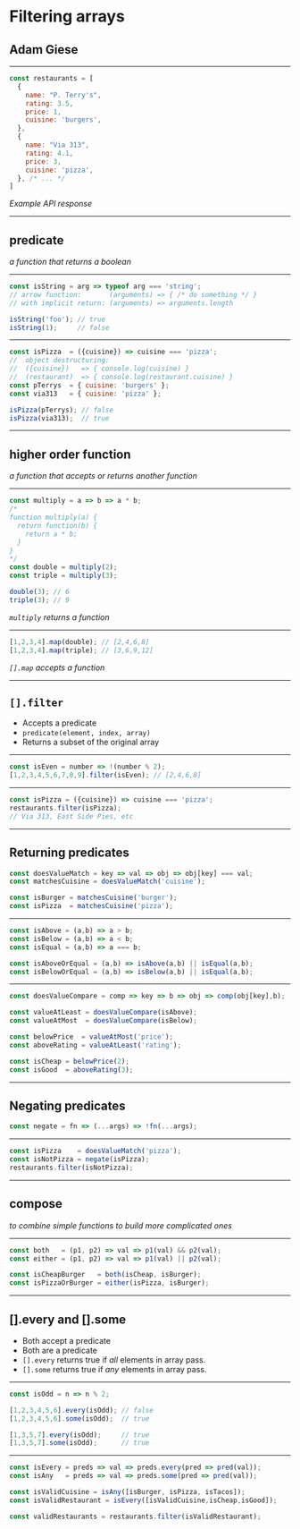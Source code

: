 
<Head>
  <title>Filtering arrays</title>
</Head>

# Filtering arrays

## Adam Giese

---

```js
const restaurants = [
  {
    name: "P. Terry's",
    rating: 3.5,
    price: 1,
    cuisine: 'burgers',
  },
  {
    name: "Via 313",
    rating: 4.1,
    price: 3,
    cuisine: 'pizza',
  }, /* ... */
]
```
_Example API response_

---

## predicate
_a function that returns a boolean_

---

```js
const isString = arg => typeof arg === 'string';
// arrow function:       (arguments) => { /* do something */ }
// with implicit return: (arguments) => arguments.length

isString('foo'); // true
isString(1);     // false
```

---

```js
const isPizza  = ({cuisine}) => cuisine === 'pizza';
//  object destructuring:
//  ({cuisine})   => { console.log(cuisine) }
//  (restaurant)  => { console.log(restaurant.cuisine) }
const pTerrys  = { cuisine: 'burgers' };
const via313   = { cuisine: 'pizza' };

isPizza(pTerrys); // false
isPizza(via313);  // true
```

---

## higher order function
_a function that accepts or returns another function_

---

```js
const multiply = a => b => a * b;
/*
function multiply(a) {
  return function(b) {
    return a * b;
  }
}
*/
const double = multiply(2);
const triple = multiply(3);

double(3); // 6
triple(3); // 9
```
_`multiply` returns a function_

---

```js
[1,2,3,4].map(double); // [2,4,6,8]
[1,2,3,4].map(triple); // [3,6,9,12]
```
_`[].map` accepts a function_

---

## `[].filter`
- Accepts a predicate
- <code>predicate(element, index, array)</code>
- Returns a subset of the original array

---

```js
const isEven = number => !(number % 2);
[1,2,3,4,5,6,7,8,9].filter(isEven); // [2,4,6,8]
```

---

```js
const isPizza = ({cuisine}) => cuisine === 'pizza';
restaurants.filter(isPizza);
// Via 313, East Side Pies, etc
```

---

## Returning predicates
```js
const doesValueMatch = key => val => obj => obj[key] === val;
const matchesCuisine = doesValueMatch('cuisine');

const isBurger = matchesCuisine('burger');
const isPizza  = matchesCuisine('pizza');
```

---

```js
const isAbove = (a,b) => a > b;
const isBelow = (a,b) => a < b;
const isEqual = (a,b) => a === b;

const isAboveOrEqual = (a,b) => isAbove(a,b) || isEqual(a,b);
const isBelowOrEqual = (a,b) => isBelow(a,b) || isEqual(a,b);
```

---

```js
const doesValueCompare = comp => key => b => obj => comp(obj[key],b);

const valueAtLeast = doesValueCompare(isAbove);
const valueAtMost  = doesValueCompare(isBelow);

const belowPrice  = valueAtMost('price');
const aboveRating = valueAtLeast('rating');

const isCheap = belowPrice(2);
const isGood  = aboveRating(3);
```

---

## Negating predicates
```js
const negate = fn => (...args) => !fn(...args);
```

---

```js
const isPizza    = doesValueMatch('pizza');
const isNotPizza = negate(isPizza);
restaurants.filter(isNotPizza);
```

---

## compose
_to combine simple functions to build more complicated ones_

---

```js
const both   = (p1, p2) => val => p1(val) && p2(val);
const either = (p1, p2) => val => p1(val) || p2(val);

const isCheapBurger   = both(isCheap, isBurger);
const isPizzaOrBurger = either(isPizza, isBurger);
```
---

## [].every and [].some
- Both accept a predicate
- Both are a predicate
- `[].every` returns true if _all_ elements in array pass.
- `[].some` returns true if _any_ elements in array pass.

---

```js
const isOdd = n => n % 2;

[1,2,3,4,5,6].every(isOdd); // false
[1,2,3,4,5,6].some(isOdd);  // true

[1,3,5,7].every(isOdd);     // true
[1,3,5,7].some(isOdd);      // true
```

---

```js
const isEvery = preds => val => preds.every(pred => pred(val));
const isAny   = preds => val => preds.some(pred => pred(val));

const isValidCuisine = isAny([isBurger, isPizza, isTacos]);
const isValidRestaurant = isEvery([isValidCuisine,isCheap,isGood]);

const validRestaurants = restaurants.filter(isValidRestaurant);
```
